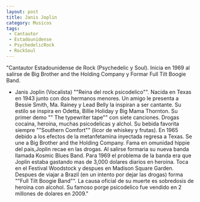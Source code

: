 ```yaml
---
layout: post
title: Janis Joplin
category: Musicos
tags:
 - Cantautor
 - Estadounidense
 - PsychedelicRock
 - RockSoul
---
```


"Cantautor Estadounidense de Rock (Psychedelic y Soul). Inicia en 1969 al salirse de Big Brother and the Holding Company y Formar Full Tilt Boogie Band.
- Janis Joplin (Vocalista)
""Reina del rock psicodelico"". Nacida en Texas en 1943 junto con dos hermanos menores. Un amigo le presenta a Bessie Smith, Ma. Rainey y Lead Belly la inspiran a ser cantante.
Su estilo se inspira en Odetta, Billie Holiday y Big Mama Thornton.  Su primer demo "" The typewriter tape"" con siete canciones.  Drogas cocaina, heroina, muchas psicodelicas y alchol. Su bebida favorita siempre ""Southern Comfort"" (licor de whiskey y frutas). En 1965 debido a los efectos de la metanfetamina inyectada regresa a Texas.
Se une a Big Brother and the Holding Company. Fama en omunidad hippie del pais,Joplin recae en las drogas. Al salirse formaria su nueva banda llamada Kosmic Blues Band.
Para 1969 el problema de la banda era que Joplin estaba gastando mas de 3,000 dolares diarios en heroina.  Toca en el Festival Woodstock y despues en Madison Square Garden.
Despues de viajar a Brazil (en un intento por dejar las drogas) forma ""Full Tilt Boogie Band"". La causa oficial de su muerte es sobredosis de heroina con alcohol. Su famoso porge psicodelico fue vendido en 2 millones de dolares en 2009."
